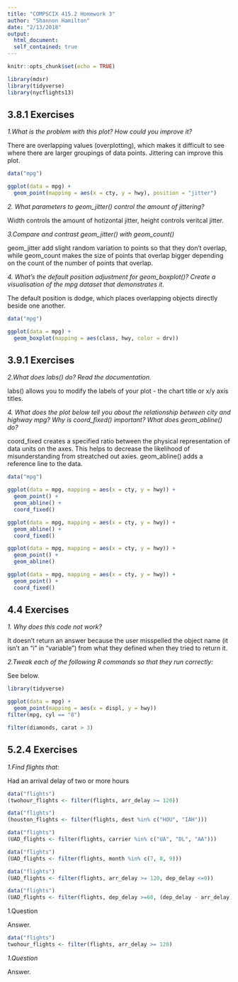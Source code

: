 ```yaml
---
title: "COMPSCIX 415.2 Homework 3"
author: "Shannon Hamilton"
date: "2/13/2018"
output: 
  html_document:
  self_contained: true
---
```


```r
knitr::opts_chunk$set(echo = TRUE)
```

```r
library(mdsr)
library(tidyverse)
library(nycflights13)
```
<h2> 3.8.1 Exercises </h2>


<i>1.What is the problem with this plot? How could you improve it?</i> <p></p>
There are overlapping values (overplotting), which makes it difficult to see where there are larger groupings of data points. Jittering can improve this plot.<p></p>


```r
data("mpg")

ggplot(data = mpg) + 
  geom_point(mapping = aes(x = cty, y = hwy), position = "jitter")

```

<i>2. What parameters to geom_jitter() control the amount of jittering?</i> <p></p>
Width controls the amount of hotizontal jitter, height controls veritcal jitter.<p></p>

<i>3.Compare and contrast geom_jitter() with geom_count()</i> <p></p>
geom_jitter add slight random variation to points so that they don't overlap, while geom_count makes the size of points that overlap bigger depending on the count of the number of points that overlap. <p></p>

<i>4. What’s the default position adjustment for geom_boxplot()? Create a visualisation of the mpg dataset that demonstrates it.</i> <p></p>
The default position is dodge, which places overlapping objects directly beside one another. <p></p><p></p>

```r
data("mpg")

ggplot(data = mpg) + 
  geom_boxplot(mapping = aes(class, hwy, color = drv))

```

<h2> 3.9.1 Exercises </h2>

<i>2.What does labs() do? Read the documentation.</i> <p></p>

labs() allows you to modify the labels of your plot - the chart title or x/y axis titles. <p></p>

<i>4. What does the plot below tell you about the relationship between city and highway mpg? Why is coord_fixed() important? What does geom_abline() do?</i> <p></p>

coord_fixed creates a specified ratio between the physical representation of data units on the axes. This helps to decrease the likelihood of misunderstanding from streatched out axies. geom_abline() adds a reference line to the data. <p></p>

```r
data("mpg")

ggplot(data = mpg, mapping = aes(x = cty, y = hwy)) +
  geom_point() + 
  geom_abline() +
  coord_fixed()

ggplot(data = mpg, mapping = aes(x = cty, y = hwy)) +
  geom_abline() +
  coord_fixed()

ggplot(data = mpg, mapping = aes(x = cty, y = hwy)) +
  geom_point() + 
  geom_abline() 

ggplot(data = mpg, mapping = aes(x = cty, y = hwy)) +
  geom_point() + 
  coord_fixed()

```

<h2> 4.4 Exercises </h2>

<i>1. Why does this code not work?</i> <p></p>
It doesn't return an answer because the user misspelled the object name (it isn't an "i" in "variable") from what they defined when they tried to return it. <p></p>

<i>2.Tweak each of the following R commands so that they run correctly:</i> <p></p>
See below. <p></p>

```r
library(tidyverse)

ggplot(data = mpg) + 
  geom_point(mapping = aes(x = displ, y = hwy))
filter(mpg, cyl == "8")

filter(diamonds, carat > 3)


```


<h2> 5.2.4 Exercises </h2> <p></p>
<i>1.Find flights that: </i> <p></p>
Had an arrival delay of two or more hours <p></p>


```r

data("flights")
(twohour_flights <- filter(flights, arr_delay >= 120))

```

<p></p Flew to Houston (IAH or HOU)<p></p>

```r

data("flights")
(houston_flights <- filter(flights, dest %in% c("HOU", "IAH")))

```

<p></p Were operated by United, American, or Delta <p></p>

```r

data("flights")
(UAD_flights <- filter(flights, carrier %in% c("UA", "DL", "AA")))

```

<p></p Departed in summer (July, August, and September)<p></p>
```r

data("flights")
(UAD_flights <- filter(flights, month %in% c(7, 8, 9)))

```
<p></p Arrived more than two hours late, but didn’t leave late. <p></p>

```r

data("flights")
(UAD_flights <- filter(flights, arr_delay >= 120, dep_delay <=0))

```

<p></p Were delayed by at least an hour, but made up over 30 minutes in flight. (IAH or HOU)<p></p>

```r

data("flights")
(UAD_flights <- filter(flights, dep_delay >=60, (dep_delay - arr_delay) >= 30))

```

<p></p Departed between midnight and 6am (inclusive). <p></p


<i>1.Question</i> <p></p>
Answer.<p></p>

```r

data("flights")
twohour_flights <- filter(flights, arr_delay >= 120)

```

<i>1.Question</i> <p></p>
Answer.<p></p>
